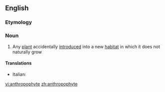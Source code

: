 ==English==

===Etymology===
{{confix|anthropo|phyte|t1=human|t2=plant|lang=en}}

===Noun===
{{en-noun}}

# Any [[plant]] accidentally [[introduced]] into a new [[habitat]] in which it does not naturally grow

====Translations====
{{trans-top}}
* Italian: {{t|it|antropofito|m}}
{{trans-mid}}
{{trans-bottom}}

[[vi:anthropophyte]]
[[zh:anthropophyte]]